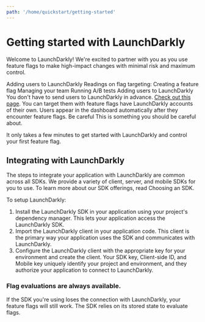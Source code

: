 ```yaml
---
path: '/home/quickstart/getting-started'
---
```



# Getting started with LaunchDarkly

<Metadata timeToRead={props.timeToRead} lastModifiedDateFormatted={props.lastModifiedDateFormatted} />

Welcome to LaunchDarkly! We're excited to partner with you as you use feature flags to make high-impact
changes with minimal risk and maximum control.

<LearnMore>
  <LearnMore.Link to="">Adding users to LaunchDarkly</LearnMore.Link>
</LearnMore>
<LearnMore>
  <LearnMore.Title>Readings on flag targeting:</LearnMore.Title>
  <LearnMore.Link to="">Creating a feature flag</LearnMore.Link>
  <LearnMore.Link to="">Managing your team</LearnMore.Link>
  <LearnMore.Link to="">Running A/B tests</LearnMore.Link>
</LearnMore>
<Callout>
  <Callout.Title>Adding users to LaunchDarkly</Callout.Title>
  <Callout.Description>
    You don't have to send users to LaunchDarkly in advance. <a href="">Check out this page</a>. You can target them
    with feature flags have LaunchDarkly accounts of their own. Users appear in the dashboard automatically after they
    encounter feature flags.
  </Callout.Description>
</Callout>
<Callout intent="warning">
  <Callout.Title>Be careful</Callout.Title>
  <Callout.Description>This is something you should be careful about.</Callout.Description>
</Callout>

It only takes a few minutes to get started with LaunchDarkly and control your first feature flag.

## Integrating with LaunchDarkly

The steps to integrate your application with LaunchDarkly are common across all SDKs. We provide a variety
of client, server, and mobile SDKs for you to use. To learn more about our SDK offerings, read Choosing an
SDK.

To setup LaunchDarkly:

1. Install the LaunchDarkly SDK in your application using your project's dependency manager. This lets your
   application access the LaunchDarkly SDK.
2. Import the LaunchDarkly client in your application code. This client is the primary way your application
   uses the SDK and communicates with LaunchDarkly.
3. Configure the LaunchDarkly client with the appropriate key for your environment and create the client.
   Your SDK key, Client-side ID, and Mobile key uniquely identify your project and environment, and they
   authorize your application to connect to LaunchDarkly.

### Flag evaluations are always available.

If the SDK you're using loses the connection with LaunchDarkly, your feature flags will still work. The SDK
relies on its stored state to evaluate flags.
